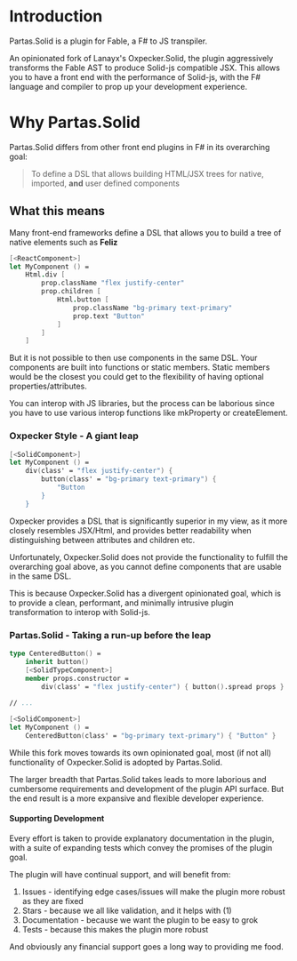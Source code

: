 
# Introduction

<PartasSolidLink>Partas.Solid</PartasSolidLink> is a plugin for <FableLink>Fable</FableLink>, a F# to JS
transpiler.

An opinionated fork of Lanayx's <OxpeckerSolidLink>Oxpecker.Solid</OxpeckerSolidLink>, the plugin aggressively transforms
the Fable AST to produce Solid-js compatible JSX. This allows you to have a front end with the performance of Solid-js,
with the F# language and compiler to prop up your development experience.

# Why Partas.Solid

<PartasSolidLink>Partas.Solid</PartasSolidLink> differs from other front end plugins in F# in its overarching goal:

> To define a DSL that allows building HTML/JSX trees for native, imported, **and** user defined components

## What this means

Many front-end frameworks define a DSL that allows you to build a tree of native elements such as **Feliz**

```fsharp title="Feliz DSL"
[<ReactComponent>]
let MyComponent () =
    Html.div [
        prop.className "flex justify-center"
        prop.children [
            Html.button [
                prop.className "bg-primary text-primary"
                prop.text "Button"
            ]
        ]
    ]
```

But it is not possible to then use components in the same DSL. Your components are built into functions or static members. Static members would be the closest you could get to the flexibility of having optional properties/attributes.

You can interop with JS libraries, but the process can be laborious since you have to use various interop functions like mkProperty or createElement.

### Oxpecker Style - A giant leap

```fsharp title="Oxpecker DSL"
[<SolidComponent>]
let MyComponent () =
    div(class' = "flex justify-center") {
        button(class' = "bg-primary text-primary") {
            "Button
        }
    }
```

<OxpeckerSolidLink>Oxpecker</OxpeckerSolidLink> provides a DSL that is significantly superior in my view, as it more closely resembles JSX/Html, and provides better readability when distinguishing between attributes and children etc.

Unfortunately, Oxpecker.Solid does not provide the functionality to fulfill the overarching goal above, as you cannot define components that are usable in the same DSL.

This is because Oxpecker.Solid has a divergent opinionated goal, which is to provide a clean, performant, and minimally intrusive plugin transformation to interop with Solid-js.

### Partas.Solid - Taking a run-up before the leap

```fsharp title="Partas expanded Oxpecker DSL"
type CenteredButton() =
    inherit button()
    [<SolidTypeComponent>]
    member props.constructor =
        div(class' = "flex justify-center") { button().spread props }
        
// ...

[<SolidComponent>]
let MyComponent () =
    CenteredButton(class' = "bg-primary text-primary") { "Button" }
```

While this fork moves towards its own opinionated goal, most (if not all) functionality of Oxpecker.Solid is adopted by Partas.Solid.

The larger breadth that Partas.Solid takes leads to more laborious and cumbersome requirements and development of the plugin API surface. But the end result is a more expansive and flexible developer experience.

#### Supporting Development

Every effort is taken to provide explanatory documentation in the plugin, with a suite of expanding tests which convey the promises of the plugin goal.

The plugin will have continual support, and will benefit from:
1. Issues - identifying edge cases/issues will make the plugin more robust as they are fixed
2. Stars - because we all like validation, and it helps with (1)
3. Documentation - because we want the plugin to be easy to grok
4. Tests - because this makes the plugin more robust

And obviously any financial support goes a long way to providing me food.



